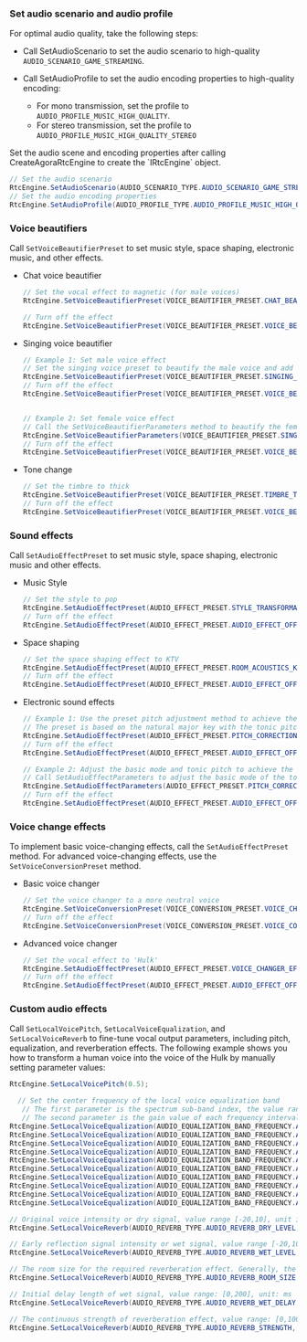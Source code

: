<PlatformWrapper platform="unity">

### Set audio scenario and audio profile

For optimal audio quality, take the following steps:

- Call <Link to="{{Global.API_REF_UNITY_ROOT}}/class_irtcengine.html#api_irtcengine_setaudioscenario">SetAudioScenario</Link> to set the audio scenario to high-quality `AUDIO_SCENARIO_GAME_STREAMING`.
- Call <Link to="{{Global.API_REF_UNITY_ROOT}}/class_irtcengine.html#api_irtcengine_setaudioprofile">SetAudioProfile</Link> to set the audio encoding properties to high-quality encoding:

   - For mono transmission, set the profile to `AUDIO_PROFILE_MUSIC_HIGH_QUALITY`.
   - For stereo transmission, set the profile to `AUDIO_PROFILE_MUSIC_HIGH_QUALITY_STEREO`

<Admonition>
Set the audio scene and encoding properties after calling <Link to="{{Global.API_REF_UNITY_ROOT}}/class_irtcengine.html#api_irtcengine_setaudioscenario">CreateAgoraRtcEngine</Link> to create the `IRtcEngine` object.
</Admonition>

```csharp
// Set the audio scenario
RtcEngine.SetAudioScenario(AUDIO_SCENARIO_TYPE.AUDIO_SCENARIO_GAME_STREAMING);
// Set the audio encoding properties
RtcEngine.SetAudioProfile(AUDIO_PROFILE_TYPE.AUDIO_PROFILE_MUSIC_HIGH_QUALITY);

```
### Voice beautifiers

Call `SetVoiceBeautifierPreset` to set music style, space shaping, electronic music, and other effects.

- Chat voice beautifier

   ```csharp
   // Set the vocal effect to magnetic (for male voices)
   RtcEngine.SetVoiceBeautifierPreset(VOICE_BEAUTIFIER_PRESET.CHAT_BEAUTIFIER_MAGNETIC);

   // Turn off the effect 
   RtcEngine.SetVoiceBeautifierPreset(VOICE_BEAUTIFIER_PRESET.VOICE_BEAUTIFIER_OFF);

   ```

- Singing voice beautifier

   ```csharp
   // Example 1: Set male voice effect
   // Set the singing voice preset to beautify the male voice and add a small room reverberation effect
   RtcEngine.SetVoiceBeautifierPreset(VOICE_BEAUTIFIER_PRESET.SINGING_BEAUTIFIER);
   // Turn off the effect
   RtcEngine.SetVoiceBeautifierPreset(VOICE_BEAUTIFIER_PRESET.VOICE_BEAUTIFIER_OFF);


   // Example 2: Set female voice effect
   // Call the SetVoiceBeautifierParameters method to beautify the female voice and add hall reverberation effect
   RtcEngine.SetVoiceBeautifierParameters(VOICE_BEAUTIFIER_PRESET.SINGING_BEAUTIFIER, 2, 3);
   // Turn off the effect
   RtcEngine.SetVoiceBeautifierPreset(VOICE_BEAUTIFIER_PRESET.VOICE_BEAUTIFIER_OFF);
   ```

* Tone change

   ```csharp
   // Set the timbre to thick
   RtcEngine.SetVoiceBeautifierPreset(VOICE_BEAUTIFIER_PRESET.TIMBRE_TRANSFORMATION_VIGOROUS);
   // Turn off the effect
   RtcEngine.SetVoiceBeautifierPreset(VOICE_BEAUTIFIER_PRESET.VOICE_BEAUTIFIER_OFF);
   ```

### Sound effects

Call `SetAudioEffectPreset` to set music style, space shaping, electronic music and other effects.

* Music Style

   ```csharp
   // Set the style to pop
   RtcEngine.SetAudioEffectPreset(AUDIO_EFFECT_PRESET.STYLE_TRANSFORMATION_POPULAR);
   // Turn off the effect
   RtcEngine.SetAudioEffectPreset(AUDIO_EFFECT_PRESET.AUDIO_EFFECT_OFF);
   ```

* Space shaping

   ```csharp
   // Set the space shaping effect to KTV
   RtcEngine.SetAudioEffectPreset(AUDIO_EFFECT_PRESET.ROOM_ACOUSTICS_KTV);
   // Turn off the effect
   RtcEngine.SetAudioEffectPreset(AUDIO_EFFECT_PRESET.AUDIO_EFFECT_OFF);
   ```

* Electronic sound effects

   ```csharp
   // Example 1: Use the preset pitch adjustment method to achieve the electronic music sound effect
   // The preset is based on the natural major key with the tonic pitch of C, and corrects the actual pitch of the audio
   RtcEngine.SetAudioEffectPreset(AUDIO_EFFECT_PRESET.PITCH_CORRECTION);
   // Turn off the effect
   RtcEngine.SetAudioEffectPreset(AUDIO_EFFECT_PRESET.AUDIO_EFFECT_OFF);

   // Example 2: Adjust the basic mode and tonic pitch to achieve the electronic music sound effect
   // Call SetAudioEffectParameters to adjust the basic mode of the tone to the natural minor key and the tonic pitch to D
   RtcEngine.SetAudioEffectParameters(AUDIO_EFFECT_PRESET.PITCH_CORRECTION, 2, 6);
   // Turn off the effect
   RtcEngine.SetAudioEffectPreset(AUDIO_EFFECT_PRESET.AUDIO_EFFECT_OFF);
   ```

### Voice change effects

To implement basic voice-changing effects, call the `SetAudioEffectPreset` method. For advanced voice-changing effects, use the `SetVoiceConversionPreset` method.

* Basic voice changer

   ```csharp
   // Set the voice changer to a more neutral voice
   RtcEngine.SetVoiceConversionPreset(VOICE_CONVERSION_PRESET.VOICE_CHANGER_NEUTRAL);
   // Turn off the effect
   RtcEngine.SetVoiceConversionPreset(VOICE_CONVERSION_PRESET.VOICE_CONVERSION_OFF);
   ```

* Advanced voice changer

   ```csharp
   // Set the vocal effect to 'Hulk'
   RtcEngine.SetAudioEffectPreset(AUDIO_EFFECT_PRESET.VOICE_CHANGER_EFFECT_HULK);
   // Turn off the effect
   RtcEngine.SetAudioEffectPreset(AUDIO_EFFECT_PRESET.AUDIO_EFFECT_OFF);
   ```

### Custom audio effects

Call `SetLocalVoicePitch`, `SetLocalVoiceEqualization`, and `SetLocalVoiceReverb` to fine-tune vocal output parameters, including pitch, equalization, and reverberation effects. The following example shows you how to transform a human voice into the voice of the Hulk by manually setting parameter values:
   
```csharp
RtcEngine.SetLocalVoicePitch(0.5);

  // Set the center frequency of the local voice equalization band
   // The first parameter is the spectrum sub-band index, the value range is [0,9], representing 10 frequency bands, and the corresponding center frequencies are [31,62,125,250,500,1000,2000,4000,8000,16000] Hz
   // The second parameter is the gain value of each frequency interval, the value range is [-15,15], the unit is dB, the default value is 0
RtcEngine.SetLocalVoiceEqualization(AUDIO_EQUALIZATION_BAND_FREQUENCY.AUDIO_EQUALIZATION_BAND_31, -15);
RtcEngine.SetLocalVoiceEqualization(AUDIO_EQUALIZATION_BAND_FREQUENCY.AUDIO_EQUALIZATION_BAND_62, 3);
RtcEngine.SetLocalVoiceEqualization(AUDIO_EQUALIZATION_BAND_FREQUENCY.AUDIO_EQUALIZATION_BAND_125, -9);
RtcEngine.SetLocalVoiceEqualization(AUDIO_EQUALIZATION_BAND_FREQUENCY.AUDIO_EQUALIZATION_BAND_250, -8);
RtcEngine.SetLocalVoiceEqualization(AUDIO_EQUALIZATION_BAND_FREQUENCY.AUDIO_EQUALIZATION_BAND_500, -6);
RtcEngine.SetLocalVoiceEqualization(AUDIO_EQUALIZATION_BAND_FREQUENCY.AUDIO_EQUALIZATION_BAND_1K, -4);
RtcEngine.SetLocalVoiceEqualization(AUDIO_EQUALIZATION_BAND_FREQUENCY.AUDIO_EQUALIZATION_BAND_2K, -3);
RtcEngine.SetLocalVoiceEqualization(AUDIO_EQUALIZATION_BAND_FREQUENCY.AUDIO_EQUALIZATION_BAND_4K, -2);
RtcEngine.SetLocalVoiceEqualization(AUDIO_EQUALIZATION_BAND_FREQUENCY.AUDIO_EQUALIZATION_BAND_8K, -1);
RtcEngine.SetLocalVoiceEqualization(AUDIO_EQUALIZATION_BAND_FREQUENCY.AUDIO_EQUALIZATION_BAND_16K, 1);

// Original voice intensity or dry signal, value range [-20,10], unit is dB
RtcEngine.SetLocalVoiceReverb(AUDIO_REVERB_TYPE.AUDIO_REVERB_DRY_LEVEL, 10);

// Early reflection signal intensity or wet signal, value range [-20,10], unit is dB
RtcEngine.SetLocalVoiceReverb(AUDIO_REVERB_TYPE.AUDIO_REVERB_WET_LEVEL, 7);

// The room size for the required reverberation effect. Generally, the larger the room, the stronger the reverberation effect. Value range: [0,100]
RtcEngine.SetLocalVoiceReverb(AUDIO_REVERB_TYPE.AUDIO_REVERB_ROOM_SIZE, 6);

// Initial delay length of wet signal, value range: [0,200], unit: ms
RtcEngine.SetLocalVoiceReverb(AUDIO_REVERB_TYPE.AUDIO_REVERB_WET_DELAY, 124);

// The continuous strength of reverberation effect, value range: [0,100], the larger the value, the stronger the reverberation effect
RtcEngine.SetLocalVoiceReverb(AUDIO_REVERB_TYPE.AUDIO_REVERB_STRENGTH, 78);
```

</PlatformWrapper>